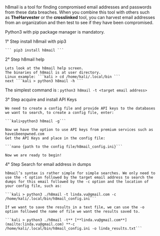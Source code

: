 h8mail is a tool for finding compromised email addresses and passwords from these data breaches. When you combine this tool with others such as **TheHarvester** or the **crosslinked** tool, you can harvest email addresses from an organization and then test to see if they have been compromised.

Python3 with pip package manager is mandatory.

1° Step install h8mail with pip3

    ``` pip3 install h8mail ```

2° Step h8mail help

    Lets look at the h8mail help screen.
    The binaries of h8mail is at user directory.
    Linux example: ```kali > cd /home/kali/.local/bin ```
    next ```kali > python3 h8mail -h ```

The simplest command is : `python3 h8mail -t <target email address>`

3° Step acquire and install API Keys

    We need to create a config file and provide API keys to the databases we want to search, to create a config file, enter:

    ```kali>python3 h8mail -g```

    Now we have the option to use API keys from premium services such as haveibeenpwned.com
    Get the API Keys and place in the config file:

    ```nano {path to the config file/h8mail_config.ini}```

    Now we are ready to begin!

4° Step Search for email address in dumps

    h8mail’s syntax is rather simple for simple searches. We only need to use the -t option followed by the target email address to search the dumps for this email followed by the -c option and the location of your config file, such as:

    ```kali > python3 ./h8mail -t linda.vu@gmail.com -c /home/kali/.local/bin/h8mail_config.ini```

    If we want to save the results in a text file, we can use the -o option followed the name of file we want the results saved to.

    ```kali > python3 ./h8mail -t** [**linda.vu@gmail.com**](mailto:linda.vu@gmail.com) **-c /home/kali/.local/bin/h8mail_config.ini -o linda_results.txt```
